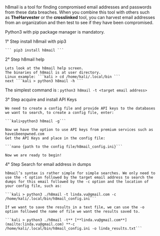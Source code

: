 h8mail is a tool for finding compromised email addresses and passwords from these data breaches. When you combine this tool with others such as **TheHarvester** or the **crosslinked** tool, you can harvest email addresses from an organization and then test to see if they have been compromised.

Python3 with pip package manager is mandatory.

1° Step install h8mail with pip3

    ``` pip3 install h8mail ```

2° Step h8mail help

    Lets look at the h8mail help screen.
    The binaries of h8mail is at user directory.
    Linux example: ```kali > cd /home/kali/.local/bin ```
    next ```kali > python3 h8mail -h ```

The simplest command is : `python3 h8mail -t <target email address>`

3° Step acquire and install API Keys

    We need to create a config file and provide API keys to the databases we want to search, to create a config file, enter:

    ```kali>python3 h8mail -g```

    Now we have the option to use API keys from premium services such as haveibeenpwned.com
    Get the API Keys and place in the config file:

    ```nano {path to the config file/h8mail_config.ini}```

    Now we are ready to begin!

4° Step Search for email address in dumps

    h8mail’s syntax is rather simple for simple searches. We only need to use the -t option followed by the target email address to search the dumps for this email followed by the -c option and the location of your config file, such as:

    ```kali > python3 ./h8mail -t linda.vu@gmail.com -c /home/kali/.local/bin/h8mail_config.ini```

    If we want to save the results in a text file, we can use the -o option followed the name of file we want the results saved to.

    ```kali > python3 ./h8mail -t** [**linda.vu@gmail.com**](mailto:linda.vu@gmail.com) **-c /home/kali/.local/bin/h8mail_config.ini -o linda_results.txt```
